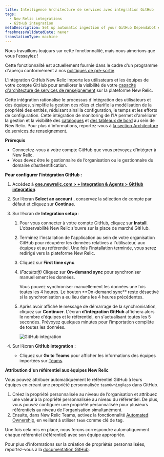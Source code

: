```yaml
---
title: Intelligence Architecture de services avec intégration GitHub
tags:
  - New Relic integrations
  - GitHub integration
metaDescription: Set up automatic ingestion of your GitHub Dependabot events by using webhook for ongoing ingestion.
freshnessValidatedDate: never
translationType: machine
---
```


<Callout title="Aperçu">
  Nous travaillons toujours sur cette fonctionnalité, mais nous aimerions que vous l&apos;essayiez !

  Cette fonctionnalité est actuellement fournie dans le cadre d&apos;un programme d&apos;aperçu conformément à nos [politiques de pré-sortie](/docs/licenses/license-information/referenced-policies/new-relic-pre-release-policy).
</Callout>

L&apos;intégration GitHub New Relic importe les utilisateurs et les équipes de votre compte GitHub pour améliorer la visibilité de votre [capacité d&apos;architecture de services de renseignement](/docs/service-architecture-intelligence/getting-started) sur la plateforme New Relic.

Cette intégration rationalise le processus d&apos;intégration des utilisateurs et des équipes, simplifie la gestion des rôles et clarifie la modélisation de la propriété des entités, réduisant ainsi la configuration, le temps et les efforts de configuration. Cette intégration de monitoring de l&apos;IA permet d&apos;améliorer la gestion et la visibilité des [catalogues](/docs/service-architecture-intelligence/catalogs/catalogs) et [des tableaux de bord](/docs/service-architecture-intelligence/scorecards/getting-started) au sein de New Relic. Pour plus d&apos;informations, reportez-vous à [la section Architecture de services de renseignement](/docs/service-architecture-intelligence/getting-started).

**Prérequis**

* Connectez-vous à votre compte GitHub que vous prévoyez d&apos;intégrer à New Relic.
* Vous devez être le gestionnaire de l’organisation ou le gestionnaire du domaine d’authentification.

**Pour configurer l’intégration GitHub :**

1. Accédez à **[one.newrelic.com &gt; + Integration &amp; Agents &gt; GitHub integration](https://one.newrelic.com/marketplace/install-data-source?state=9306060d-b674-b245-083e-ff8d42765e0d)**.

2. Sur l’écran **Select an account** , conservez la sélection de compte par défaut et cliquez sur **Continue**.

3. Sur l’écran de **Integration setup** :

   1. Pour vous connecter à votre compte GitHub, cliquez sur **Install**. L&apos;observabilité New Relic s&apos;ouvre sur la place de marché GitHub.

   2. Terminez l&apos;installation de l&apos;application au sein de votre organisation GitHub pour récupérer les données relatives à l&apos;utilisateur, aux équipes et au référentiel. Une fois l&apos;installation terminée, vous serez redirigé vers la plateforme New Relic.

   3. Cliquez sur **First time sync**.

   4. *(Facultatif)* Cliquez sur **On-demand sync** pour synchroniser manuellement les données.

      <Callout variant="tip" title="conseil">
        Vous pouvez synchroniser manuellement les données une fois toutes les 4 heures. Le bouton **On-demand sync** reste désactivé si la synchronisation a eu lieu dans les 4 heures précédentes.
      </Callout>

   5. Après avoir affiché le message de démarrage de la synchronisation, cliquez sur **Continuer**. L&apos;écran **d&apos;intégration GitHub** affichera alors le nombre d&apos;équipes et le référentiel, en s&apos;actualisant toutes les 5 secondes. Prévoyez quelques minutes pour l’importation complète de toutes les données.

      <img title="GitHub integration" alt="GitHub integration" src="/images/github-integration-progress.webp" />

4. Sur l’écran **GitHub integration** :

   * Cliquez sur **Go to Teams** pour afficher les informations des équipes importées sur [Teams](/docs/service-architecture-intelligence/teams/teams).

**Attribution d&apos;un référentiel aux équipes New Relic**

Vous pouvez attribuer automatiquement le référentiel GitHub à leurs équipes en créant une propriété personnalisée `teamOwningRepo` dans GitHub.

1. Créez la propriété personnalisée au niveau de l’organisation et attribuez une valeur à la propriété personnalisée au niveau du référentiel. De plus, vous pouvez configurer une propriété personnalisée pour plusieurs référentiels au niveau de l&apos;organisation simultanément.
2. Ensuite, dans New Relic Teams, activez la fonctionnalité [Automated Ownership](/docs/service-architecture-intelligence/teams/manage-teams/#assign-ownership), en veillant à utiliser `team` comme clé de tag.

Une fois cela mis en place, nous ferons correspondre automatiquement chaque référentiel (référentiel) avec son équipe appropriée.

Pour plus d&apos;informations sur la création de propriétés personnalisées, reportez-vous à la [documentation GitHub](https://docs.github.com/en/organizations/managing-organization-settings/managing-custom-properties-for-repositories-in-your-organization).